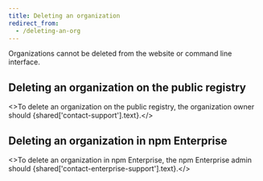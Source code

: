 ```yaml
---
title: Deleting an organization
redirect_from:
  - /deleting-an-org
---
```


Organizations cannot be deleted from the website or command line interface.

## Deleting an organization on the public registry

<>To delete an organization on the public registry, the organization owner should {shared['contact-support'].text}.</>

## Deleting an organization in npm Enterprise

<>To delete an organization in npm Enterprise, the npm Enterprise admin should {shared['contact-enterprise-support'].text}.</>

